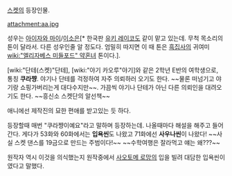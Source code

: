 [[스켓]]의 등장인물. 

attachment:aa.jpg

성우는 [[아이자와 마이]]/[[이소은]][* 한국판 [[유키 레이코]]도 같이 맡고 있는데. 무척 목소리의 톤이 달라서. 다른 성우인줄 알 정도다. 엄밀히 따지면 이 때 톤은 [[흑집사]]의 귀여미 [[wiki:"엘리자베스 미들포드" 약혼녀]] 톤이다.].

[wiki:"단테(스켓)"단테], [wiki:"야기 카오루"야기]와 같은 2학년 E반의 여학생으로, 통칭 '''쿠라쨩'''. 야기나 단테를 걱정하여 자주 의뢰하러 오기도 한다. ~~물론 떠넘기고 야기랑 쇼핑가버리는게 대다수지만~~.
가끔씩 야기나 단테가 아닌 다른 의뢰인을 대려오기도 한다. ~~흥신소 스켓단의 알선책~~


애니에선 제작진의 묘한 편애를 받고있는 듯 하다.

등장할때 매번 "쿠라쨩이예요"라고 말하며 등장하는데. 나올때마다 해설을 해주고 들어간다. 게다가 53화와 60화에서는 '''입욕씬'''도 나왔고 71화에선 '''사우나씬'''이 나왔다! ~~사실 스켓 댄스를 19금으로 만드는 주범이다!~~ ~~수학여행은 잘라먹고 얘는 왜???~~

원작자 역시 이것을 의식했는지 원작중에서 [[사오토메 로망]]의 입을 빌려 대담한 입욕씬이였다고 말했다.


